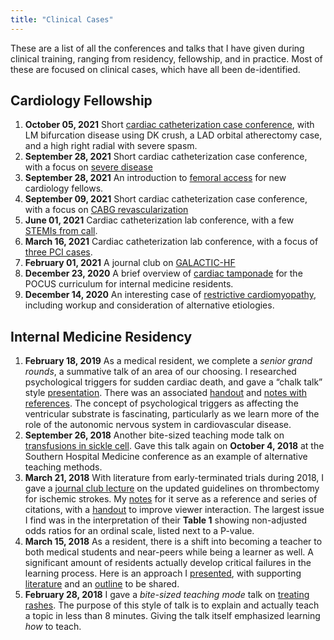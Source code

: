 ```yaml
---
title: "Clinical Cases"
---
```


These are a list of all the conferences and talks that I have given during clinical training, ranging from residency, fellowship, and in practice. Most of these are focused on clinical cases, which have all been de-identified.

## Cardiology Fellowship

1. __October 05, 2021__ Short [cardiac catheterization case conference](https://asshah4.github.io/clinical/cases/10-05-21_cath-case-conference/cath-conference.html), with LM bifurcation disease using DK crush, a LAD orbital atherectomy case, and a high right radial with severe spasm.
1. __September 28, 2021__ Short cardiac catheterization case conference, with a focus on [severe disease](https://asshah4.github.io/clinical/cases/09-28-21_cath-case-conference/cath-conference.html)
1. __September 28, 2021__ An introduction to [femoral access](https://asshah4.github.io/clinical/talks/09-28-21_femoral-access/femoral-access.html) for new cardiology fellows. 
1. __September 09, 2021__ Short cardiac catheterization case conference, with a focus on [CABG revascularization](https://asshah4.github.io/clinical/cases/09-21-21_cath-case-conference/cath-case-conference.html)
1. __June 01, 2021__ Cardiac catheterization lab conference, with a few [STEMIs from call](https://asshah4.github.io/clinical/cases/06-01-21_cath-case-conference/cath-case-conference.html).
1. __March 16, 2021__ Cardiac catheterization lab conference, with a focus of [three PCI cases](https://asshah4.github.io/clinical/cases/03-16-21_cath-case-conference/cath-case-conference.html).
1. __February 01, 2021__ A journal club on [GALACTIC-HF](https://asshah4.github.io/clinical/journal_club/02-01-21_galactic-hf/galactic-hf.html)
1. __December 23, 2020__  A brief overview of [cardiac tamponade](https://asshah4.github.io/clinical/cases/12-23-20_pocus-cardiac-tamponade/pocus-cardiac-tamponade.html) for the POCUS curriculum for internal medicine residents.
1. __December 14, 2020__ An interesting case of [restrictive cardiomyopathy](https://asshah4.github.io/clinical/cases/12-14-20_biatrial-enlargement/biatrial-enlargement.html), including workup and consideration of alternative etiologies.

## Internal Medicine Residency

1. __February 18, 2019__ As a medical resident, we complete a _senior grand rounds_, a summative talk of an area of our choosing. I researched psychological triggers for sudden cardiac death, and gave a "chalk talk" style [presentation](https://docs.google.com/presentation/d/e/2PACX-1vSc3jQ0INW8dfKsb2zgs9LrizLf0MRCf4s9W2n9AomYL8B3YtAoYxoo-inxdrMaAV4xAE6Q_dtvFRP9/pub?start=false&loop=false&delayms=3000). There was an associated [handout](https://docs.google.com/document/d/e/2PACX-1vQsGMyGGko6u8kAF8u6C1lmFUjJE7DW_uhN0tqfCNkvOFMv2Pgpwqx3d2kpAKroxW7jDS5LsqKXhaYm/pub) and [notes with references](https://docs.google.com/document/d/e/2PACX-1vRPOH1kDLA1RfL7xJYRLJ5oqbpriSM_gkW04Z76_4hOboBKY7twWt4rUsiqjz6dKzePgkQ9w1iTDEg1/pub). The concept of psychological triggers as affecting the ventricular substrate is fascinating, particularly as we learn more of the role of the autonomic nervous system in cardiovascular disease.
1. __September 26, 2018__ Another bite-sized teaching mode talk on [transfusions in sickle cell](https://docs.google.com/presentation/d/1MrrWmaZ1-U76AK7TtutUDGz8sJ4nyse467jfHpRR4O4/present#slide=id.p1). Gave this talk again on __October 4, 2018__ at the Southern Hospital Medicine conference as an example of alternative teaching methods.
1. __March 21, 2018__ With literature from early-terminated trials during 2018, I gave a [journal club lecture](https://docs.google.com/presentation/d/e/2PACX-1vRsD-2d4edr4G1Y5pEBvGMnDoG5PErGIJu8_F1jrJlso9DwvfCo5rwKINpn16_boiHfJa_wkRmgZGQH/pub?start=false&loop=false&delayms=3000) on the updated guidelines on thrombectomy for ischemic strokes. My [notes](https://docs.google.com/document/d/e/2PACX-1vRJx-3n9nAP1oSieonEs8mmPcsoHwyvUtJNcRJTTiARtNxQuGfIxJwMtK-FJFVrs2nOOMvcC_0243-O/pub) for it serve as a reference and series of citations, with a [handout](https://docs.google.com/document/d/e/2PACX-1vTUNgylVolLVZ9YkrqkADNB9s2XM6Ee9OFvUYprZ-T7FxPEKJTmI9M0YhTuKeO12xbwFswCmV-j_oP4/pub) to improve viewer interaction. The largest issue I find was in the interpretation of their __Table 1__ showing non-adjusted odds ratios for an ordinal scale, listed next to a P-value.
1. __March 15, 2018__ As a resident, there is a shift into becoming a teacher to both medical students and near-peers while being a learner as well. A significant amount of residents actually develop critical failures in the learning process. Here is an approach I [presented](https://docs.google.com/presentation/d/e/2PACX-1vSKWQvLnS7C12s44EHJAk4ewrdwYM7WvJrLigndn9uZCz8m16cqDPvPtYMkwosxTG-7Cw3QEWkR-fHT/pub?start=false&loop=false&delayms=3000), with supporting [literature](https://docs.google.com/document/d/e/2PACX-1vQoE0lM5dsy5r3Vtm9iwJtxXZccCqN7zW7yVkhLhWVlLgvjPfe30Ud-Z27E0ngE3GiyMP727JxF8IlB/pub) and an [outline](https://docs.google.com/document/d/e/2PACX-1vQd5LzOgEjZi2kNC5XwvUrxU1IzpFmt6fiP8MoppCfwYrpEASLHa4R-5J0CHpz7zvWVZIIXrryYSao_/pub) to be shared.
1. __February 28, 2018__ I gave a _bite-sized teaching mode_ talk on [treating rashes](https://docs.google.com/presentation/d/e/2PACX-1vQRVke_1-uvStSty5mo0Q2dh_WjeMdnDgQ8-nt8Vff8Gqd4J0Pzn3ZomxVyb8LcWf2yYYAuRl5TO_cp/pub?start=false&loop=false&delayms=3000). The purpose of this style of talk is to explain and actually teach a topic in less than 8 minutes. Giving the talk itself emphasized learning _how_ to teach.

